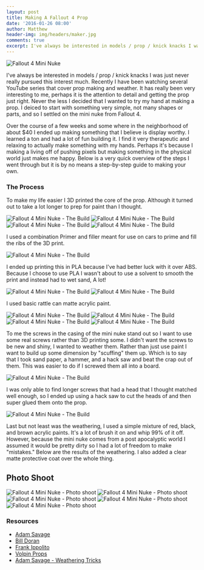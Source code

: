 ```yaml
---
layout: post
title: Making A Fallout 4 Prop
date: '2016-01-26 08:00'
author: Matthew
header-img: img/headers/maker.jpg
comments: true
excerpt: I've always be interested in models / prop / knick knacks I was just never really pursued this interest much. Recently I have been watching several YouTube series that cover prop making and weather. It has really been very interesting to me, perhaps it is the attention to detail and getting the prop just right. Never the less I decided that I wanted to try my hand at making a prop. I deiced to start with something very simple, not many shapes or parts, and so I settled on the mini nuke from Fallout 4.
---
```


![Fallout 4 Mini Nuke](/img/posts/propMaking/IMG_8030.jpg)

I've always be interested in models / prop / knick knacks I was just never really pursued this interest much. Recently I have been watching several YouTube series that cover prop making and weather. It has really been very interesting to me, perhaps it is the attention to detail and getting the prop just right. Never the less I decided that I wanted to try my hand at making a prop. I deiced to start with something very simple, not many shapes or parts, and so I settled on the mini nuke from Fallout 4.

Over the course of a few weeks and some where in the neighborhood of about $40 I ended up making something that I believe is display worthy. I learned a ton and had a lot of fun building it. I find it very therapeutic and relaxing to actually make something with my hands. Perhaps it's because I making a living off of pushing pixels but making something in the physical world just makes me happy. Below is a very quick overview of the steps I went through but it is by no means a step-by-step guide to making your own.

### The Process
To make my life easier I 3D printed the core of the prop. Although it turned out to take a lot longer to prep for paint than I thought.

![Fallout 4 Mini Nuke - The Build](/img/posts/propMaking/process-1.jpg)
![Fallout 4 Mini Nuke - The Build](/img/posts/propMaking/process-2.jpg)
![Fallout 4 Mini Nuke - The Build](/img/posts/propMaking/process-3.jpg)
![Fallout 4 Mini Nuke - The Build](/img/posts/propMaking/process-4.jpg)

I used a combination Primer and filler meant for use on cars to prime and fill the ribs of the 3D print.

![Fallout 4 Mini Nuke - The Build](/img/posts/propMaking/process-5.jpg)

I ended up printing this in PLA because I've had better luck with it over ABS. Because I choose to use PLA I wasn't about to use a solvent to smooth the print and instead had to wet sand, A lot!

![Fallout 4 Mini Nuke - The Build](/img/posts/propMaking/process-6.jpg)
![Fallout 4 Mini Nuke - The Build](/img/posts/propMaking/process-7.jpg)

I used basic rattle can matte acrylic paint.

![Fallout 4 Mini Nuke - The Build](/img/posts/propMaking/process-8.jpg)
![Fallout 4 Mini Nuke - The Build](/img/posts/propMaking/process-9.jpg)
![Fallout 4 Mini Nuke - The Build](/img/posts/propMaking/process-10.jpg)
![Fallout 4 Mini Nuke - The Build](/img/posts/propMaking/process-11.jpg)

To me the screws in the casing of the mini nuke stand out so I want to use some real screws rather than 3D printing some. I didn't want the screws to be new and shiny, I wanted to weather them. Rather than just use paint I want to build up some dimension by "scuffing" them up. Which is to say that I took sand paper, a hammer, and a hack saw and beat the crap out of them. This was easier to do if I screwed them all into a board.

![Fallout 4 Mini Nuke - The Build](/img/posts/propMaking/process-12.jpg)

I was only able to find longer screws that had a head that I thought matched well enough, so I ended up using a hack saw to cut the heads of and then super glued them onto the prop.

![Fallout 4 Mini Nuke - The Build](/img/posts/propMaking/process-13.jpg)

Last but not least was the weathering, I used a simple mixture of red, black, and brown acrylic paints. It's a lot of brush it on and whip 99% of it off. However, because the mini nuke comes from a post apocalyptic world I assumed it would be pretty dirty so I had a lot of freedom to make "mistakes." Below are the results of the weathering. I also added a clear matte protective coat over the whole thing.

## Photo Shoot
![Fallout 4 Mini Nuke - Photo shoot](/img/posts/propMaking/IMG_8018-Edit.jpg)
![Fallout 4 Mini Nuke - Photo shoot](/img/posts/propMaking/IMG_8025.jpg)
![Fallout 4 Mini Nuke - Photo shoot](/img/posts/propMaking/IMG_8014-Edit.jpg)
![Fallout 4 Mini Nuke - Photo shoot](/img/posts/propMaking/IMG_8016.jpg)
![Fallout 4 Mini Nuke - Photo shoot](/img/posts/propMaking/IMG_8027.jpg)

### Resources
 * [Adam Savage](https://twitter.com/donttrythis)
 * [Bill Doran](https://twitter.com/chinbeard)
 * [Frank Ippolito](https://twitter.com/FrankIppolito)
 * [Volpin Props](https://twitter.com/volpinprops)
 * [Adam Savage - Weathering Tricks](http://www.tested.com/art/makers/453823-one-day-builds-adam-savage-demonstrates-weathering-tricks/)

